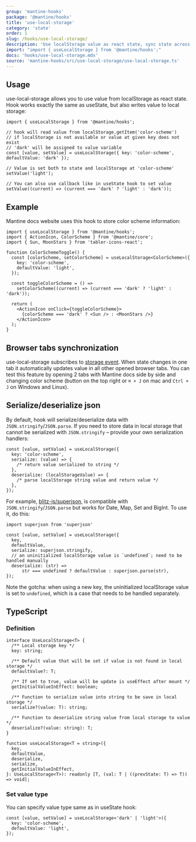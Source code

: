 ```yaml
---
group: 'mantine-hooks'
package: '@mantine/hooks'
title: 'use-local-storage'
category: 'state'
order: 1
slug: /hooks/use-local-storage/
description: 'Use localStorage value as react state, sync state across opened tabs'
import: "import { useLocalStorage } from '@mantine/hooks';"
docs: 'hooks/use-local-storage.mdx'
source: 'mantine-hooks/src/use-local-storage/use-local-storage.ts'
---
```


## Usage

use-local-storage allows you to use value from localStorage as react state.
Hook works exactly the same as useState, but also writes value to local storage:

```tsx
import { useLocalStorage } from '@mantine/hooks';

// hook will read value from localStorage.getItem('color-scheme')
// if localStorage is not available or value at given key does not exist
// 'dark' will be assigned to value variable
const [value, setValue] = useLocalStorage({ key: 'color-scheme', defaultValue: 'dark' });

// Value is set both to state and localStorage at 'color-scheme'
setValue('light');

// You can also use callback like in useState hook to set value
setValue((current) => (current === 'dark' ? 'light' : 'dark'));
```

## Example

Mantine docs website uses this hook to store color scheme information:

```tsx
import { useLocalStorage } from '@mantine/hooks';
import { ActionIcon, ColorScheme } from '@mantine/core';
import { Sun, MoonStars } from 'tabler-icons-react';

function ColorSchemeToggle() {
  const [colorScheme, setColorScheme] = useLocalStorage<ColorScheme>({
    key: 'color-scheme',
    defaultValue: 'light',
  });

  const toggleColorScheme = () =>
    setColorScheme((current) => (current === 'dark' ? 'light' : 'dark'));

  return (
    <ActionIcon onClick={toggleColorScheme}>
      {colorScheme === 'dark' ? <Sun /> : <MoonStars />}
    </ActionIcon>
  );
}
```

## Browser tabs synchronization

use-local-storage subscribes to [storage event](https://developer.mozilla.org/en-US/docs/Web/API/Window/storage_event).
When state changes in one tab it automatically updates value in all other opened browser tabs.
You can test this feature by opening 2 tabs with Mantine docs side by side and changing color scheme
(button on the top right or `⌘ + J` on mac and `Ctrl + J` on Windows and Linux).

## Serialize/deserialize json

By default, hook will serialize/deserialize data with `JSON.stringify`/`JSON.parse`.
If you need to store data in local storage that cannot be serialized with `JSON.stringify`
– provide your own serialization handlers:

```tsx
const [value, setValue] = useLocalStorage({
  key: 'color-scheme',
  serialize: (value) => {
    /* return value serialized to string */
  },
  deserialize: (localStorageValue) => {
    /* parse localStorage string value and return value */
  },
});
```

For example, [blitz-js/superjson](https://github.com/blitz-js/superjson), is compatible with `JSON.stringify`/`JSON.parse` but works for Date, Map, Set and BigInt.  To use it, do this:
```tsx
import superjson from 'superjson'

const [value, setValue] = useLocalStorage({
  key,
  defaultValue,
  serialize: superjson.stringify,
  // an uninitialized localStorage value is `undefined`; need to be handled manually
  deserialize: (str) =>
      str === undefined ? defaultValue : superjson.parse(str),
});
```
Note the gotcha: when using a new key, the uninitialized localStorage value is set to `undefined`, which is a case that needs to be handled separately.

## TypeScript

### Definition

```tsx
interface UseLocalStorage<T> {
  /** Local storage key */
  key: string;

  /** Default value that will be set if value is not found in local storage */
  defaultValue?: T;

  /** If set to true, value will be update is useEffect after mount */
  getInitialValueInEffect: boolean;

  /** Function to serialize value into string to be save in local storage */
  serialize?(value: T): string;

  /** Function to deserialize string value from local storage to value */
  deserialize?(value: string): T;
}

function useLocalStorage<T = string>({
  key,
  defaultValue,
  deserialize,
  serialize,
  getInitialValueInEffect,
}: UseLocalStorage<T>): readonly [T, (val: T | ((prevState: T) => T)) => void];
```

### Set value type

You can specify value type same as in useState hook:

```tsx
const [value, setValue] = useLocalStorage<'dark' | 'light'>({
  key: 'color-scheme',
  defaultValue: 'light',
});
```
